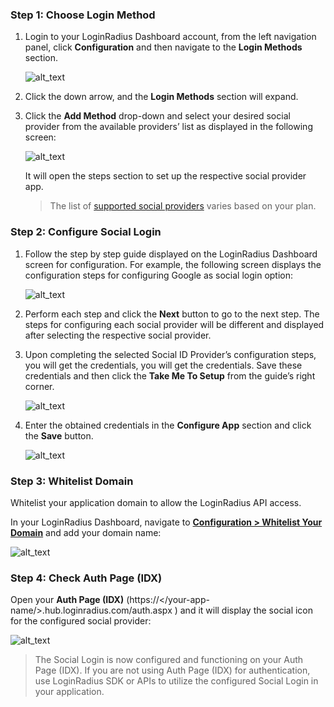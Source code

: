 ### Step 1: Choose Login Method 

1. Login to your LoginRadius Dashboard account, from the left navigation panel, click **Configuration** and then navigate to the **Login Methods** section.

   ![alt_text](../../assets/blog-common/configuration.png "image_tooltip")


2. Click the down arrow, and the **Login Methods** section will expand.

3. Click the **Add Method** drop-down and select your desired social provider from the available providers’ list as displayed in the following screen:

   ![alt_text](./images/selectproviders.png "image_tooltip")


   It will open the steps section to set up the respective social provider app. 

   > The list of [supported social providers](#supported-social-providers) varies based on your plan. 

### Step 2: Configure Social Login 

1. Follow the step by step guide displayed on the LoginRadius Dashboard screen for configuration. For example, the following screen displays the configuration steps for configuring Google as social login option:

   ![alt_text](./images/configsteps.png "image_tooltip")

2. Perform each step and click the **Next** button to go to the next step.
The steps for configuring each social provider will be different and displayed after selecting the respective social provider.


3. Upon completing the selected Social ID Provider’s configuration steps, you will get the credentials, you will get the credentials. Save these credentials and then click the **Take Me To Setup** from the guide’s right corner.

   ![alt_text](./images/takemetosetup.png "image_tooltip")


4. Enter the obtained credentials in the **Configure App** section and click the **Save** button.

   ![alt_text](./images/configuresave.png "image_tooltip")

### Step 3: Whitelist Domain

Whitelist your application domain to allow the LoginRadius API access.

In your LoginRadius Dashboard, navigate to **<a href="https://dashboard.loginradius.com/configuration" target="_blank">Configuration > Whitelist Your Domain</a>** and add your domain name:

![alt_text](../../assets/blog-common/domain-whitelisting.png "image_tooltip")

### Step 4: Check Auth Page (IDX)

Open your **Auth Page (IDX)** (https://</your-app-name/>.hub.loginradius.com/auth.aspx ) and it will display the social icon for the configured social provider:

![alt_text](./images/idxsocial.png "image_tooltip")

> The Social Login is now configured and functioning on your Auth Page (IDX). If you are not using Auth Page (IDX) for authentication, use LoginRadius SDK or APIs to utilize the configured Social Login in your application.
